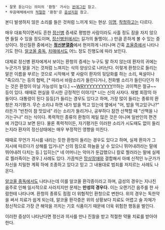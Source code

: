  * 잘못 듣는다는 의미의 '환청' 가사는 [[몬데그린]] 참고.
 * 무음매체에서의 [[적절한]] '환청'은 [[음성지원]] 참고.

본디 발생하지 않은 소리를 들은 것처럼 느끼게 되는 현상. [[이명]], [[착청]]하고는 다르다.

매우 대표적이면서도 흔한 [[정신병]] 증세로 평범한 사람이라도 사흘 정도 잠을 자지 않으면 들릴 수 있을 정도이며, [[정신병원]]에서는 길가의 돌멩이(…) 만큼 흔하게 볼 수 있는 증상이다. 정신질환 중에서는 '''[[정신분열증]]'''에서 현저하게 나타나며 간혹 [[조울증]]에서 나타나기도 한다. [[알코올 중독]], [[치매]]에서도 어느 정도 진행도에 따라 보인다.

대체로 정신병 환자에게서 보이는 환청의 증세는 누구도 말 하지 않는데 환자의 귀에는 누군가가 말을 거는 것처럼 느껴지는 식의 양상으로 나타난다. 이렇게 환청으로 들리는 말은 이름을 부르는 것으로 시작해서 몇 사람이 환자의 뒷담화를 하는 소리, 욕설이나 "죽으라."는 등의 협박, [* 따라서 바람소리가 들린다거나, 전화벨 소리가 들린다던가 하는 것은 환청이 아닐 가능성이 높다.] ~~[[WRYYYYYYYYYY]]!!!하는 괴이쩍은 절규~~ 등이 있다.  때때로 현실을 무시한 긍정적인 이야기[* 너는 신의 사자다. 재벌 회장의 아들이다. 대통령이 된다 등등]가 들리는 경우도 있다고 하며, 가장 많이 들리는 종류의 환청은 자기평가. 무슨 소리냐 하면 내가 밥을 먹고 있는데 옆에서 "어, 밥을 먹고있구나?" 라든가 "반찬이 참 맛있네" 라는 소리가 들리거나, 공부하다 잠깐 산책할 때 "산책을 나가는구나" 라는 식이다. 폭력적인 종류의 환청이 제일 많은 것은 아니며 일반인의 편견에 가깝다고 보면 된다. 물론 폭력적이든, 자기평가든 이러한 소리가 시도때도 없이 들리는지라 환자의 정신상태에는 매우 부정적인 영향을 미친다.

때때로 무언가 지시를 내리는 듯한 환청이 들리는 경우도 있다고 하며, 실제 환자가 그 지시에 따르다가 상해를 입거나[* 신의 힘으로 하늘을 날 수 있으니 뛰어내려라는 말에 뛰어내려 다치는 등.] 입히는[* 네 어머니는 악마가 둔갑했으니 칼로 찔러라는 말에 실제로 찔러죽이는 경우.] 사례도 있다. 가끔씩은 [[망상장애]]와 결합해서 아예 신적인 누군가가 자신을 치밀한 계획 하에 조종하고 있다고 믿고 그 내용대로 범죄를 저지르는 사례도 나온다.

[[알코올 중독]]에서도 나타나는데 이를 알코올 환각증이라고 하며, 급성의 경우는 지나친 음주로 인해 일시적으로 사라지지만 문제는 '''만성의 경우다.''' 이는 오랜기간 음주를 한 사람한테 나타나며. 환청의 종류도 점점 더 위협적인 환청으로 변한다. 위의 경우는 독한약을 써서 치료가 쉽게 되는데, 알코올 환각증은 위의 상황보다 치료도 어렵고 술 자체가 정신적으로 가장 큰 해악을 끼치는 기호 식품이기 때문에 더욱 위험한 행동을 벌인다.



이러한 증상이 나타난다면 정신과 의사를 만나 진찰을 받고 적절한 약물 치료를 받아야 한다.
